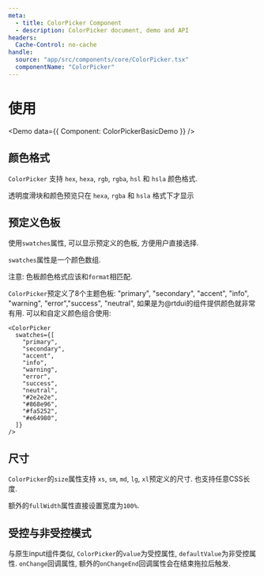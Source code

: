 ```yaml
---
meta:
  - title: ColorPicker Component
  - description: ColorPicker document, demo and API
headers:
  Cache-Control: no-cache
handle:
  source: "app/src/components/core/ColorPicker.tsx"
  componentName: "ColorPicker"
---
```



# 使用

<Demo data={{ Component: ColorPickerBasicDemo }} />

## 颜色格式

`ColorPicker` 支持 `hex`, `hexa`, `rgb`, `rgba`, `hsl` 和 `hsla` 颜色格式.

透明度滑块和颜色预览只在 `hexa`, `rgba` 和 `hsla` 格式下才显示

## 预定义色板

使用`swatches`属性, 可以显示预定义的色板, 方便用户直接选择.

`swatches`属性是一个颜色数组.

注意: 色板颜色格式应该和`format`相匹配.

`ColorPicker`预定义了8个主题色板: "primary", "secondary", "accent", "info", "warning", "error","success", "neutral", 如果是为@rtdui的组件提供颜色就非常有用. 可以和自定义颜色组合使用:

```tsx
<ColorPicker
  swatches={[
    "primary",
    "secondary",
    "accent",
    "info",
    "warning",
    "error",
    "success",
    "neutral",
    "#2e2e2e",
    "#868e96",
    "#fa5252",
    "#e64980",
  ]}
/>
```

## 尺寸

`ColorPicker`的`size`属性支持 `xs`, `sm`, `md`, `lg`, `xl`预定义的尺寸. 也支持任意CSS长度.

额外的`fullWidth`属性直接设置宽度为`100%`.

## 受控与非受控模式

与原生input组件类似, `ColorPicker`的`value`为受控属性, `defaultValue`为非受控属性. `onChange`回调属性, 额外的`onChangeEnd`回调属性会在结束拖拉后触发.
